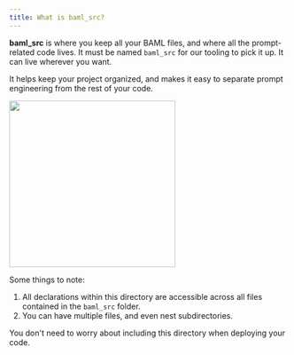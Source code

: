 ```yaml
---
title: What is baml_src?
---
```


**baml_src** is where you keep all your BAML files, and where all the prompt-related code lives. It must be named `baml_src` for our tooling to pick it up. It can live wherever you want.

It helps keep your project organized, and makes it easy to separate prompt engineering from the rest of your code.

<img src="/assets/vscode/baml-client.png" width="300px"/>


Some things to note:
1. All declarations within this directory are accessible across all files contained in the `baml_src` folder.
2. You can have multiple files, and even nest subdirectories.

You don't need to worry about including this directory when deploying your code.